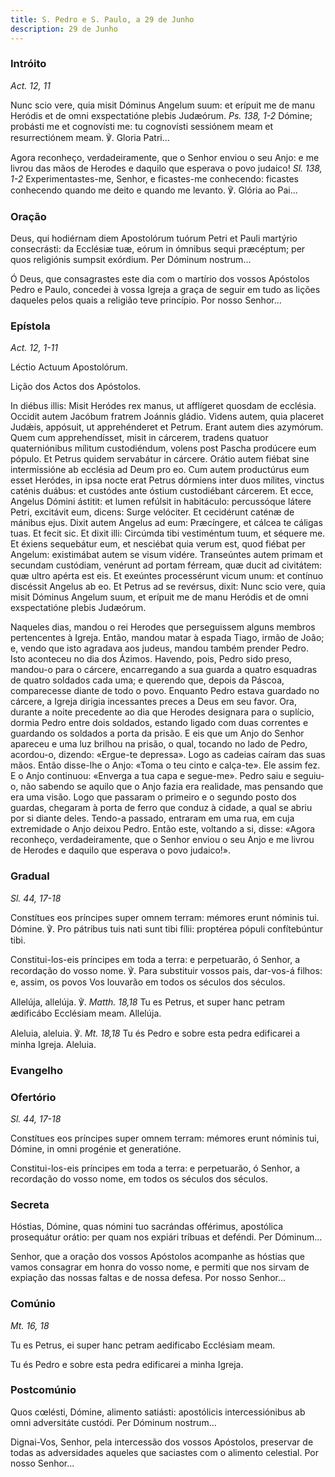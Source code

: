 ```yaml
---
title: S. Pedro e S. Paulo, a 29 de Junho
description: 29 de Junho
---
```


### Intróito

<em>Act. 12, 11</em>

<div class="side-by-side not-content">

Nunc scio vere, quia misit Dóminus Angelum suum: et erípuit me de manu Heródis et de omni exspectatióne plebis Judæórum. <em>Ps. 138, 1-2</em> Dómine; probásti me et cognovísti me: tu cognovísti sessiónem meam et resurrectiónem meam. ℣. Gloria Patri...

Agora reconheço, verdadeiramente, que o Senhor enviou o seu Anjo: e me livrou das mãos de Herodes e daquilo que esperava o povo judaico! <em>Sl. 138, 1-2</em> Experimentastes-me, Senhor, e ficastes-me conhecendo: ficastes conhecendo quando me deito e quando me levanto. ℣. Glória ao Pai...

</div>

### Oração

<div class="side-by-side not-content">

Deus, qui hodiérnam diem Apostolórum tuórum Petri et Pauli martýrio consecrásti: da Ecclésiæ tuæ, eórum in ómnibus sequi præcéptum; per quos religiónis sumpsit exórdium. Per Dóminum nostrum...

Ó Deus, que consagrastes este dia com o martírio dos vossos Apóstolos Pedro e Paulo, concedei à vossa Igreja a graça de seguir em tudo as lições daqueles pelos quais a religião teve princípio. Por nosso Senhor...

</div>

### Epístola

<em>Act. 12, 1-11</em>

<div class="side-by-side not-content">

Léctio Actuum Apostolórum.

Lição dos Actos dos Apóstolos.

In diébus illis: Misit Heródes rex manus, ut afflígeret quosdam de ecclésia. Occidit autem Jacóbum fratrem Joánnis gládio. Videns autem, quia placeret Judǽis, appósuit, ut apprehénderet et Petrum. Erant autem dies azymórum. Quem cum apprehendísset, misit in cárcerem, tradens quatuor quaterniónibus mílitum custodiéndum, volens post Pascha prodúcere eum pópulo. Et Petrus quidem servabátur in cárcere. Orátio autem fiébat sine intermissióne ab ecclésia ad Deum pro eo. Cum autem productúrus eum esset Heródes, in ipsa nocte erat Petrus dórmiens inter duos mílites, vinctus caténis duábus: et custódes ante óstium custodiébant cárcerem. Et ecce, Angelus Dómini ástitit: et lumen refúlsit in habitáculo: percussóque látere Petri, excitávit eum, dicens: Surge velóciter. Et cecidérunt caténæ de mánibus ejus. Dixit autem Angelus ad eum: Præcíngere, et cálcea te cáligas tuas. Et fecit sic. Et dixit illi: Circúmda tibi vestiméntum tuum, et séquere me. Et éxiens sequebátur eum, et nesciébat quia verum est, quod fiébat per Angelum: existimábat autem se visum vidére. Transeúntes autem primam et secundam custódiam, venérunt ad portam férream, quæ ducit ad civitátem: quæ ultro apérta est eis. Et exeúntes processérunt vicum unum: et contínuo discéssit Angelus ab eo. Et Petrus ad se revérsus, dixit: Nunc scio vere, quia misit Dóminus Angelum suum, et erípuit me de manu Heródis et de omni exspectatióne plebis Judæórum.

Naqueles dias, mandou o rei Herodes que perseguissem alguns membros pertencentes à Igreja. Então, mandou matar à espada Tiago, irmão de João; e, vendo que isto agradava aos judeus, mandou também prender Pedro. Isto aconteceu no dia dos Ázimos. Havendo, pois, Pedro sido preso, mandou-o para o cárcere, encarregando a sua guarda a quatro esquadras de quatro soldados cada uma; e querendo que, depois da Páscoa, comparecesse diante de todo o povo. Enquanto Pedro estava guardado no cárcere, a Igreja dirigia incessantes preces a Deus em seu favor. Ora, durante a noite precedente ao dia que Herodes designara para o suplício, dormia Pedro entre dois soldados, estando ligado com duas correntes e guardando os soldados a porta da prisão. E eis que um Anjo do Senhor apareceu e uma luz brilhou na prisão, o qual, tocando no lado de Pedro, acordou-o, dizendo: «Ergue-te depressa». Logo as cadeias caíram das suas mãos. Então disse-lhe o Anjo: «Toma o teu cinto e calça-te». Ele assim fez. E o Anjo continuou: «Enverga a tua capa e segue-me». Pedro saiu e seguiu-o, não sabendo se aquilo que o Anjo fazia era realidade, mas pensando que era uma visão. Logo que passaram o primeiro e o segundo posto dos guardas, chegaram à porta de ferro que conduz à cidade, a qual se abriu por si diante deles. Tendo-a passado, entraram em uma rua, em cuja extremidade o Anjo deixou Pedro. Então este, voltando a si, disse: «Agora reconheço, verdadeiramente, que o Senhor enviou o seu Anjo e me livrou de Herodes e daquilo que esperava o povo judaico!».

</div>

### Gradual

<em>Sl. 44, 17-18</em>

<div class="side-by-side not-content">

Constítues eos príncipes super omnem terram: mémores erunt nóminis tui. Dómine. ℣. Pro pátribus tuis nati sunt tibi fílii: proptérea pópuli confítebúntur tibi.

Constitui-los-eis príncipes em toda a terra: e perpetuarão, ó Senhor, a recordação do vosso nome. ℣. Para substituir vossos pais, dar-vos-á filhos: e, assim, os povos Vos louvarão em todos os séculos dos séculos.

Allelúja, allelúja. ℣. <em>Matth. 18,18</em> Tu es Petrus, et super hanc petram ædificábo Ecclésiam meam. Allelúja.

Aleluia, aleluia. ℣. <em>Mt. 18,18</em> Tu és Pedro e sobre esta pedra edificarei a minha Igreja. Aleluia.

</div>

### Evangelho


<LinkCard
  href="/missal/santos/02-22#evangelho"
  title="Cadeira de S. Pedro em Roma"
/>

### Ofertório

<em>Sl. 44, 17-18</em>

<div class="side-by-side not-content">

Constítues eos príncipes super omnem terram: mémores erunt nóminis tui, Dómine, in omni progénie et generatióne.

Constitui-los-eis príncipes em toda a terra: e perpetuarão, ó Senhor, a recordação do vosso nome, em todos os séculos dos séculos.

</div>

### Secreta

<div class="side-by-side not-content">

Hóstias, Dómine, quas nómini tuo sacrándas offérimus, apostólica prosequátur orátio: per quam nos expiári tríbuas et deféndi. Per Dóminum...

Senhor, que a oração dos vossos Apóstolos acompanhe as hóstias que vamos consagrar em honra do vosso nome, e permiti que nos sirvam de expiação das nossas faltas e de nossa defesa. Por nosso Senhor...

</div>

### Comúnio

<em>Mt. 16, 18</em>

<div class="side-by-side not-content">

Tu es Petrus, ei super hanc petram aedificabo Ecclésiam meam.

Tu és Pedro e sobre esta pedra edificarei a minha Igreja.

</div>

### Postcomúnio

<div class="side-by-side not-content">

Quos cœlésti, Dómine, alimento satiásti: apostólicis intercessiónibus ab omni adversitáte custódi. Per Dóminum nostrum...

Dignai-Vos, Senhor, pela intercessão dos vossos Apóstolos, preservar de todas as adversidades aqueles que saciastes com o alimento celestial. Por nosso Senhor...

</div>
